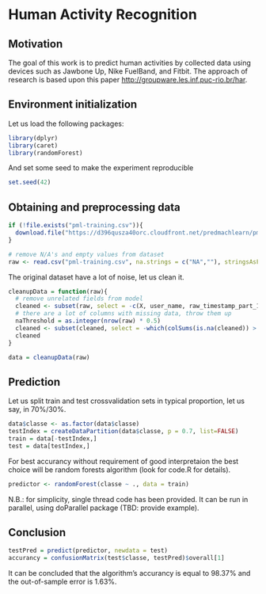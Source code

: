 Human Activity Recognition
=========================

Motivation
------------------------------

The goal of this work is to predict human activities by collected data using devices such as Jawbone Up, Nike FuelBand, and Fitbit. The approach of research is based upon this paper <http://groupware.les.inf.puc-rio.br/har>.

Environment initialization
------------------------------
Let us load the following packages:
```r
library(dplyr)
library(caret)
library(randomForest)
```

And set some seed to make the experiment reproducible

```r
set.seed(42)
```

Obtaining and preprocessing data
------------------------------

```r
if (!file.exists("pml-training.csv")){
  download.file("https://d396qusza40orc.cloudfront.net/predmachlearn/pml-training.csv", destfile = "pml-training.csv", method="curl")  
}

# remove N/A's and empty values from dataset
raw <- read.csv("pml-training.csv", na.strings = c("NA",""), stringsAsFactors = FALSE)
```

The original dataset have a lot of noise, let us clean it.
```r
cleanupData = function(raw){
  # remove unrelated fields from model
  cleaned <- subset(raw, select = -c(X, user_name, raw_timestamp_part_1, raw_timestamp_part_2, cvtd_timestamp, new_window, num_window))
  # there are a lot of columns with missing data, throw them up
  naThreshold = as.integer(nrow(raw) * 0.5)
  cleaned <- subset(cleaned, select = -which(colSums(is.na(cleaned)) > naThreshold))
  cleaned
}

data = cleanupData(raw)
```

Prediction
------------------------------

Let us split train and test crossvalidation sets in typical proportion, let us say, in 70%/30%.
```r
data$classe <- as.factor(data$classe)
testIndex = createDataPartition(data$classe, p = 0.7, list=FALSE)
train = data[-testIndex,]
test = data[testIndex,]

```

For best accurancy without requirement of good interpretaion the best choice will be random forests algorithm (look for code.R for details).
```r
predictor <- randomForest(classe ~ ., data = train)
```

N.B.: for simplicity, single thread code has been provided. It can be run in parallel, using doParallel package (TBD: provide example).

Conclusion
------------------------------

```r
testPred = predict(predictor, newdata = test)
accurancy = confusionMatrix(test$classe, testPred)$overall[1]
```

It can be concluded that the algorithm's accurancy is equal to 98.37% and the out-of-sample error is 1.63%.
